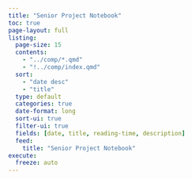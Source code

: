 ```yaml
---
title: "Senior Project Notebook"
toc: true
page-layout: full
listing:
  page-size: 15
  contents:
    - "../comp/*.qmd"
    - "!../comp/index.qmd"
  sort:
    - "date desc"
    - "title"
  type: default
  categories: true
  date-format: long
  sort-ui: true
  filter-ui: true
  fields: [date, title, reading-time, description]
  feed:
    title: "Senior Project Notebook"
execute:
  freeze: auto
---
```


